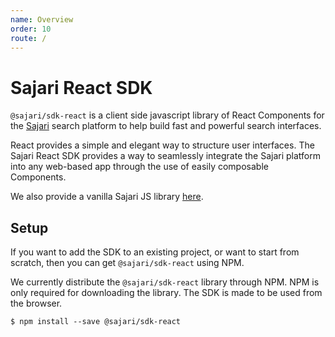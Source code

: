 ```yaml
---
name: Overview
order: 10
route: /
---
```


# Sajari React SDK

`@sajari/sdk-react` is a client side javascript library of React Components for the
[Sajari](https://www.sajari.com) search platform to help build fast and powerful search interfaces.

React provides a simple and elegant way to structure user interfaces.
The Sajari React SDK provides a way to seamlessly integrate the Sajari platform
into any web-based app through the use of easily composable Components.

We also provide a vanilla Sajari JS library [here](https://github.com/sajari/sajari-sdk-js/).

## Setup

If you want to add the SDK to an existing project, or want to start from scratch, then you can get `@sajari/sdk-react` using NPM.

We currently distribute the `@sajari/sdk-react` library through NPM. NPM is only required for downloading the library. The SDK is made to be used from the browser.

```shell
$ npm install --save @sajari/sdk-react
```